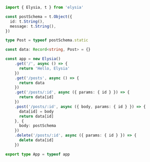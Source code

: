 ```ts twoslash include apps-svelte-server-1 title=src/server/index.ts
import { Elysia, t } from 'elysia'

const postSchema = t.Object({
  id: t.String(),
  message: t.String(),
})

type Post = typeof postSchema.static

const data: Record<string, Post> = {}

const app = new Elysia()
    .get('/', async () => {
      return 'Hello, Elysia'
    })
    .get('/posts', async () => {
      return data
    })
    .get('/posts/:id', async ({ params: { id } }) => {
      return data[id]
    })
    .post('/posts/:id', async ({ body, params: { id } }) => {
      data[id] = body
      return data[id]
    }, {
      body: postSchema
    })
    .delete('/posts/:id', async ({ params: { id } }) => {
      delete data[id]
    })

export type App = typeof app
```
